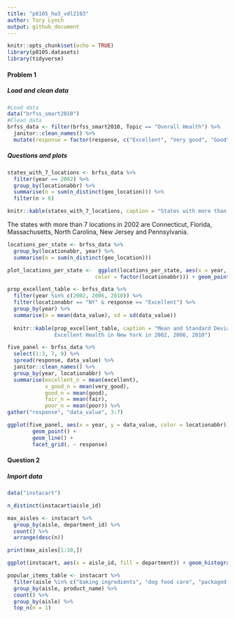 ```yaml
---
title: "p8105_hw3_vdl2103"
author: Tory Lynch
output: github_document
---
```


```r
knitr::opts_chunk$set(echo = TRUE)
library(p8105.datasets)
library(tidyverse)
```

#### Problem 1

##### Load and clean data 
```r
#Load data
data("brfss_smart2010")
#Clean data  
brfss_data <- filter(brfss_smart2010, Topic == "Overall Health") %>% 
  janitor::clean_names() %>% 
  mutate(response = factor(response, c("Excellent", "Very good", "Good", "Fair", "Poor")))
```

##### Questions and plots 
```r
states_with_7_locations <- brfss_data %>%
  filter(year == 2002) %>% 
  group_by(locationabbr) %>% 
  summarise(n = sum(n_distinct(geo_location))) %>% 
  filter(n > 6)

knitr::kable(states_with_7_locations, caption = "States with more than 7 locations in 2002")
```

The states with more than 7 locations in 2002 are Connecticut, Florida, Massachusetts, North Carolina, New Jersey and Pennsylvania. 

```r
locations_per_state <- brfss_data %>%
  group_by(locationabbr, year) %>% 
  summarise(n = sum(n_distinct(geo_location))) 

plot_locations_per_state <-  ggplot(locations_per_state, aes(x = year, y = n, group = locationabbr, 
                            color = factor(locationabbr))) + geom_point() + geom_line()
```


```r
prop_excellent_table <- brfss_data %>% 
  filter(year %in% c(2002, 2006, 2010)) %>% 
  filter(locationabbr == "NY" & response == "Excellent") %>% 
  group_by(year) %>% 
  summarise(n = mean(data_value), sd = sd(data_value))
  
  knitr::kable(prop_excellent_table, caption = "Mean and Standard Deviation of Respondents Reporting 
               Excellent Health in New York in 2002, 2006, 2010")
```

```r
five_panel <- brfss_data %>% 
  select(1:3, 7, 9) %>% 
  spread(response, data_value) %>% 
  janitor::clean_names() %>% 
  group_by(year, locationabbr) %>% 
  summarise(excellent_n = mean(excellent), 
            v_good_n = mean(very_good), 
            good_n = mean(good), 
            fair_n = mean(fair), 
            poor_n = mean(poor)) %>% 
gather("response", "data_value", 3:7)

ggplot(five_panel, aes(x = year, y = data_value, color = locationabbr)) + 
        geom_point() + 
        geom_line() + 
        facet_grid(. ~ response)
```


#### Question 2 

##### Import data
```r
data("instacart")
```

```r
n_distinct(instacart$aisle_id)

max_aisles <- instacart %>% 
  group_by(aisle, department_id) %>% 
  count() %>% 
  arrange(desc(n))

print(max_aisles[1:10,])

ggplot(instacart, aes(x = aisle_id, fill = department)) + geom_histogram(position = "dodge", binwidth = 30)
```

```r
popular_items_table <- instacart %>% 
  filter(aisle %in% c("baking ingredients", "dog food care", "packaged vegetables fruits")) %>% 
  group_by(aisle, product_name) %>% 
  count() %>% 
  group_by(aisle) %>% 
  top_n(n = 1)
```

